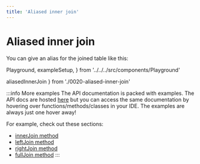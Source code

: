 ```yaml
---
title: 'Aliased inner join'
---
```


# Aliased inner join

You can give an alias for the joined table like this:

  Playground,
  exampleSetup,
} from '../../../src/components/Playground'

  aliasedInnerJoin
} from './0020-aliased-inner-join'

<div style={{ marginBottom: '1em' }}>
  <Playground code={aliasedInnerJoin} setupCode={exampleSetup} />
</div>

:::info More examples
The API documentation is packed with examples. The API docs are hosted [here](https://kysely-org.github.io/kysely-apidoc/)
but you can access the same documentation by hovering over functions/methods/classes in your IDE. The examples are always
just one hover away!

For example, check out these sections:
 - [innerJoin method](https://kysely-org.github.io/kysely-apidoc/interfaces/SelectQueryBuilder.html#innerJoin)
 - [leftJoin method](https://kysely-org.github.io/kysely-apidoc/interfaces/SelectQueryBuilder.html#leftJoin)
 - [rightJoin method](https://kysely-org.github.io/kysely-apidoc/interfaces/SelectQueryBuilder.html#rightJoin)
 - [fullJoin method](https://kysely-org.github.io/kysely-apidoc/interfaces/SelectQueryBuilder.html#fullJoin)
:::